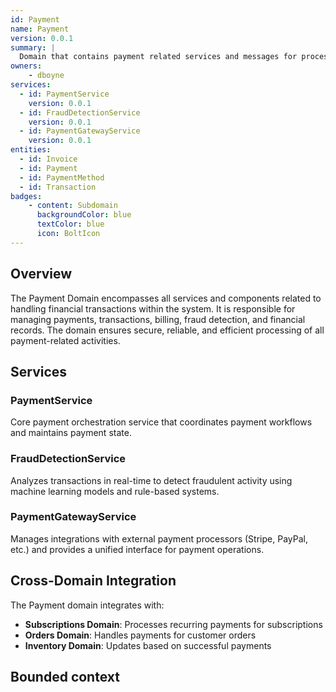 ```yaml
---
id: Payment
name: Payment
version: 0.0.1
summary: |
  Domain that contains payment related services and messages for processing financial transactions.
owners:
    - dboyne
services:
  - id: PaymentService
    version: 0.0.1
  - id: FraudDetectionService
    version: 0.0.1
  - id: PaymentGatewayService
    version: 0.0.1
entities:
  - id: Invoice
  - id: Payment
  - id: PaymentMethod
  - id: Transaction
badges:
    - content: Subdomain
      backgroundColor: blue
      textColor: blue
      icon: BoltIcon
---
```


## Overview

The Payment Domain encompasses all services and components related to handling financial transactions within the system. It is responsible for managing payments, transactions, billing, fraud detection, and financial records. The domain ensures secure, reliable, and efficient processing of all payment-related activities.

## Services

### PaymentService
Core payment orchestration service that coordinates payment workflows and maintains payment state.

### FraudDetectionService
Analyzes transactions in real-time to detect fraudulent activity using machine learning models and rule-based systems.

### PaymentGatewayService
Manages integrations with external payment processors (Stripe, PayPal, etc.) and provides a unified interface for payment operations.

## Cross-Domain Integration

The Payment domain integrates with:

- **Subscriptions Domain**: Processes recurring payments for subscriptions
- **Orders Domain**: Handles payments for customer orders
- **Inventory Domain**: Updates based on successful payments

## Bounded context

<NodeGraph />

<MessageTable format="all" limit={6} />

